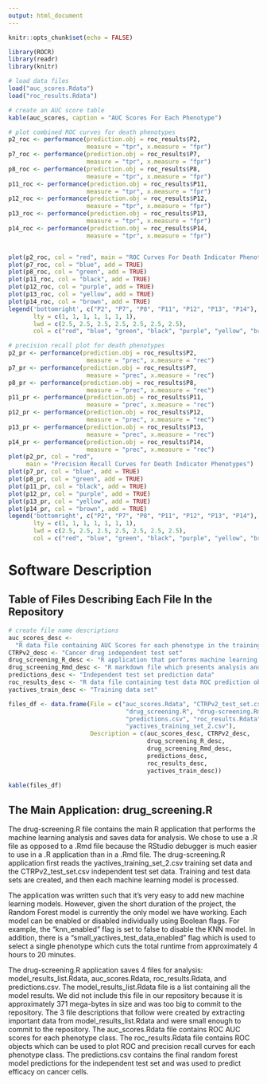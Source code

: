 ```yaml
---
output: html_document
---
```


```r
knitr::opts_chunk$set(echo = FALSE)
```

```r
library(ROCR)
library(readr)
library(knitr)

# load data files
load("auc_scores.Rdata")
load("roc_results.Rdata")
```

```r
# create an AUC score table
kable(auc_scores, caption = "AUC Scores For Each Phenotype")
```

```r
# plot combined ROC curves for death phenotypes
p2_roc <- performance(prediction.obj = roc_results$P2, 
                      measure = "tpr", x.measure = "fpr")
p7_roc <- performance(prediction.obj = roc_results$P7, 
                      measure = "tpr", x.measure = "fpr")
p8_roc <- performance(prediction.obj = roc_results$P8, 
                      measure = "tpr", x.measure = "fpr")
p11_roc <- performance(prediction.obj = roc_results$P11, 
                      measure = "tpr", x.measure = "fpr")
p12_roc <- performance(prediction.obj = roc_results$P12, 
                      measure = "tpr", x.measure = "fpr")
p13_roc <- performance(prediction.obj = roc_results$P13, 
                      measure = "tpr", x.measure = "fpr")
p14_roc <- performance(prediction.obj = roc_results$P14, 
                      measure = "tpr", x.measure = "fpr")


plot(p2_roc, col = "red", main = "ROC Curves For Death Indicator Phenotypes")
plot(p7_roc, col = "blue", add = TRUE)
plot(p8_roc, col = "green", add = TRUE)
plot(p11_roc, col = "black", add = TRUE)
plot(p12_roc, col = "purple", add = TRUE)
plot(p13_roc, col = "yellow", add = TRUE)
plot(p14_roc, col = "brown", add = TRUE)
legend('bottomright', c("P2", "P7", "P8", "P11", "P12", "P13", "P14"),
       lty = c(1, 1, 1, 1, 1, 1, 1), 
       lwd = c(2.5, 2.5, 2.5, 2.5, 2.5, 2.5, 2.5),
       col = c("red", "blue", "green", "black", "purple", "yellow", "brown"))
```

```r
# precision recall plot for death phenotypes
p2_pr <- performance(prediction.obj = roc_results$P2, 
                      measure = "prec", x.measure = "rec")
p7_pr <- performance(prediction.obj = roc_results$P7, 
                      measure = "prec", x.measure = "rec")
p8_pr <- performance(prediction.obj = roc_results$P8, 
                      measure = "prec", x.measure = "rec")
p11_pr <- performance(prediction.obj = roc_results$P11, 
                      measure = "prec", x.measure = "rec")
p12_pr <- performance(prediction.obj = roc_results$P12, 
                      measure = "prec", x.measure = "rec")
p13_pr <- performance(prediction.obj = roc_results$P13, 
                      measure = "prec", x.measure = "rec")
p14_pr <- performance(prediction.obj = roc_results$P14, 
                      measure = "prec", x.measure = "rec")
plot(p2_pr, col = "red", 
     main = "Precision Recall Curves for Death Indicator Phenotypes")
plot(p7_pr, col = "blue", add = TRUE)
plot(p8_pr, col = "green", add = TRUE)
plot(p11_pr, col = "black", add = TRUE)
plot(p12_pr, col = "purple", add = TRUE)
plot(p13_pr, col = "yellow", add = TRUE)
plot(p14_pr, col = "brown", add = TRUE)
legend('bottomright', c("P2", "P7", "P8", "P11", "P12", "P13", "P14"),
       lty = c(1, 1, 1, 1, 1, 1, 1), 
       lwd = c(2.5, 2.5, 2.5, 2.5, 2.5, 2.5, 2.5),
       col = c("red", "blue", "green", "black", "purple", "yellow", "brown"))
```

# Software Description  

## Table of Files Describing Each File In the Repository
```r
# create file name descriptions
auc_scores_desc <- 
  "R data file containing AUC Scores for each phenotype in the training data set"
CTRPv2_desc <- "Cancer drug independent test set"
drug_screening_R_desc <- "R application that performs machine learning analysis"
drug_screening_Rmd_desc <- "R markdown file which presents analysis and results"
predictions_desc <- "Independent test set prediction data"
roc_results_desc <- "R data file containing test data ROC prediction objects"
yactives_train_desc <- "Training data set"

files_df <- data.frame(File = c("auc_scores.Rdata", "CTRPv2_test_set.csv",
                                 "drug_screening.R", "drug-screening.Rmd",
                                 "predictions.csv", "roc_results.Rdata",
                                 "yactives_training_set_2.csv"),
                       Description = c(auc_scores_desc, CTRPv2_desc,
                                       drug_screening_R_desc, 
                                       drug_screening_Rmd_desc,
                                       predictions_desc,
                                       roc_results_desc,
                                       yactives_train_desc))

kable(files_df)
```

## The Main Application: drug_screening.R
The drug-screening.R file contains the main R application that performs the machine learning analysis and saves data for analysis.  We chose to use a .R file as opposed to a .Rmd file because the RStudio debugger is much easier to use in a .R application than in a .Rmd file.  The drug-screening.R application first reads the yactives_training_set_2.csv training set data and the CTRPv2_test_set.csv independent test set data.  Training and test data sets are created, and then each machine learning model is processed.  

The application was written such that it's very easy to add new machine learning models.  However, given the short duration of the project, the Random Forest model is currently the only model we have working.  Each model can be enabled or disabled individually using Boolean flags.  For example, the "knn_enabled" flag is set to false to disable the KNN model.  In addition, there is a "small_yactives_test_data_enabled" flag which is used to select a single phenotype which cuts the total runtime from approximately 4 hours to 20 minutes.  

The drug-screening.R application saves 4 files for analysis: model_results_list.Rdata, auc_scores.Rdata, roc_results.Rdata, and predictions.csv.  The model_results_list.Rdata file is a list containing all the model results.  We did not include this file in our repository because it is approximately 371 mega-bytes in size and was too big to commit to the repository.  The 3 file descriptions that follow were created by extracting important data from model_results_list.Rdata and were small enough to commit to the repository.  The auc_scores.Rdata file contains ROC AUC scores for each phenotype class.  The roc_results.Rdata file contains ROC objects which can be used to plot ROC and precision recall curves for each phenotype class.  The predictions.csv contains the final random forest model predictions for the independent test set and was used to predict efficacy on cancer cells.